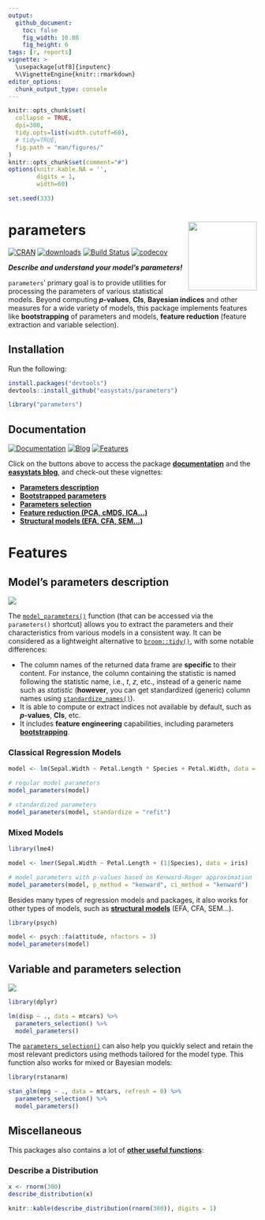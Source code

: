 ```yaml
---
output: 
  github_document:
    toc: false
    fig_width: 10.08
    fig_height: 6
tags: [r, reports]
vignette: >
  \usepackage[utf8]{inputenc}
  %\VignetteEngine{knitr::rmarkdown}
editor_options: 
  chunk_output_type: console
---
```


```r
knitr::opts_chunk$set(
  collapse = TRUE,
  dpi=300,
  tidy.opts=list(width.cutoff=60),
  # tidy=TRUE,
  fig.path = "man/figures/"
)
knitr::opts_chunk$set(comment="#")
options(knitr.kable.NA = '',
        digits = 1,
        width=60)

set.seed(333)
```

# parameters <img src='man/figures/logo.png' align="right" height="139" />

[![CRAN](http://www.r-pkg.org/badges/version/parameters)](https://cran.r-project.org/package=parameters)
[![downloads](http://cranlogs.r-pkg.org/badges/parameters)](https://cran.r-project.org/package=parameters)
[![Build Status](https://travis-ci.org/easystats/parameters.svg?branch=master)](https://travis-ci.org/easystats/parameters)
[![codecov](https://codecov.io/gh/easystats/parameters/branch/master/graph/badge.svg)](https://codecov.io/gh/easystats/parameters)

***Describe and understand your model's parameters!***

`parameters`' primary goal is to provide utilities for processing the parameters of various statistical models. Beyond computing ***p*-values**, **CIs**, **Bayesian indices** and other measures for a wide variety of models, this package implements features like **bootstrapping** of parameters and models, **feature reduction** (feature extraction and variable selection).


## Installation


Run the following:

```r
install.packages("devtools")
devtools::install_github("easystats/parameters")
```
```r
library("parameters")
```



## Documentation

[![Documentation](https://img.shields.io/badge/documentation-parameters-orange.svg?colorB=E91E63)](https://easystats.github.io/parameters/)
[![Blog](https://img.shields.io/badge/blog-easystats-orange.svg?colorB=FF9800)](https://easystats.github.io/blog/posts/)
[![Features](https://img.shields.io/badge/features-parameters-orange.svg?colorB=2196F3)](https://easystats.github.io/parameters/reference/index.html)

Click on the buttons above to access the package [**documentation**](https://easystats.github.io/parameters/) and the [**easystats blog**](https://easystats.github.io/blog/posts/), and check-out these vignettes:


- [**Parameters description**](https://easystats.github.io/parameters/articles/model_parameters.html)
- [**Bootstrapped parameters**](https://easystats.github.io/parameters/articles/bootstrapping.html)
- [**Parameters selection**](https://easystats.github.io/parameters/articles/parameters_selection.html)
- [**Feature reduction (PCA, cMDS, ICA...)**](https://easystats.github.io/parameters/articles/parameters_reduction.html)
- [**Structural models (EFA, CFA, SEM...)**](https://easystats.github.io/parameters/articles/efa_cfa.html)

# Features
 
## Model's parameters description

<img src='man/figures/figure1.png' align="center" />
 
The [`model_parameters()`](https://easystats.github.io/parameters/articles/model_parameters.html) function (that can be accessed via the `parameters()` shortcut) allows you to extract the parameters and their characteristics from various models in a consistent way. It can be considered as a lightweight alternative to [`broom::tidy()`](https://github.com/tidymodels/broom), with some notable differences: 

- The column names of the returned data frame are **specific** to their content. For instance, the column containing the statistic is named following the statistic name, i.e., *t*, *z*, etc., instead of a generic name such as *statistic* (**however**, you can get standardized (generic) column names using [`standardize_names()`](https://easystats.github.io/parameters/reference/standardize_names.html)).
- It is able to compute or extract indices not available by default, such as ***p*-values**, **CIs**, etc.
- It includes **feature engineering** capabilities, including parameters [**bootstrapping**](https://easystats.github.io/parameters/articles/bootstrapping.html).


### Classical Regression Models

```r
model <- lm(Sepal.Width ~ Petal.Length * Species + Petal.Width, data = iris)

# regular model parameters
model_parameters(model)

# standardized parameters
model_parameters(model, standardize = "refit")
```

### Mixed Models

```r
library(lme4)

model <- lmer(Sepal.Width ~ Petal.Length + (1|Species), data = iris)

# model parameters with p-values based on Kenward-Roger approximation
model_parameters(model, p_method = "kenward", ci_method = "kenward")
```


Besides many types of regression models and packages, it also works for other types of models, such as [**structural models**](https://easystats.github.io/parameters/articles/efa_cfa.html) (EFA, CFA, SEM...).

```r
library(psych)

model <- psych::fa(attitude, nfactors = 3)
model_parameters(model)
```



## Variable and parameters selection

<img src='man/figures/figure2.png' align="center" />
 

```r
library(dplyr)

lm(disp ~ ., data = mtcars) %>% 
  parameters_selection() %>% 
  model_parameters()
```

The [`parameters_selection()`](https://easystats.github.io/parameters/articles/parameters_selection.html) can also help you quickly select and retain the most relevant predictors using methods tailored for the model type. This function also works for mixed or Bayesian models:

```r
library(rstanarm)

stan_glm(mpg ~ ., data = mtcars, refresh = 0) %>% 
  parameters_selection() %>% 
  model_parameters()
```

## Miscellaneous

This packages also contains a lot of [**other useful functions**](https://easystats.github.io/parameters/reference/index.html):

### Describe a Distribution

```r
x <- rnorm(300)
describe_distribution(x)
```
```r
knitr::kable(describe_distribution(rnorm(300)), digits = 1)
```



